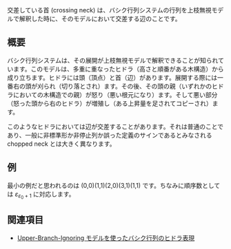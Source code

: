 交差している首 (crossing neck) は、バシク行列システムの行列を上枝無視モデルで解釈した時に、そのモデルにおいて交差する辺のことです。

== 概要 ==

バシク行列システムは、その展開が上枝無視モデルで解釈できることが知られています。このモデルは、多重に重なったヒドラ（高さと順番がある木構造）から成り立ちます。ヒドラには頭（頂点）と首（辺）があります。展開する際には一番右の頭が刈られ（切り落とされ）ます。その後、その頭の親（いずれかのヒドラにおいての木構造での親）が怒り（悪い根元になり）ます。そして悪い部分（怒った頭から右のヒドラ）が増殖し（ある上昇量を足されてコピーされ）ます。

このようなヒドラにおいては辺が交差することがあります。それは普通のことであり、一般に非標準形か非停止列か誤った定義のサインであるとみなされる chopped neck とは大きく異なります。

== 例 ==

最小の例だと思われるのは (0,0)(1,1)(2,0)(3,1)(1,1) です。ちなみに順序数としては \( \varepsilon _ { \varepsilon _ 0 + 1 } \) に対応します。

== 関連項目 ==

* [[ユーザーブログ:Koteitan/Upper-Branch-Ignoring_モデルを使ったバシク行列のヒドラ表現|Upper-Branch-Ignoring モデルを使ったバシク行列のヒドラ表現]]
